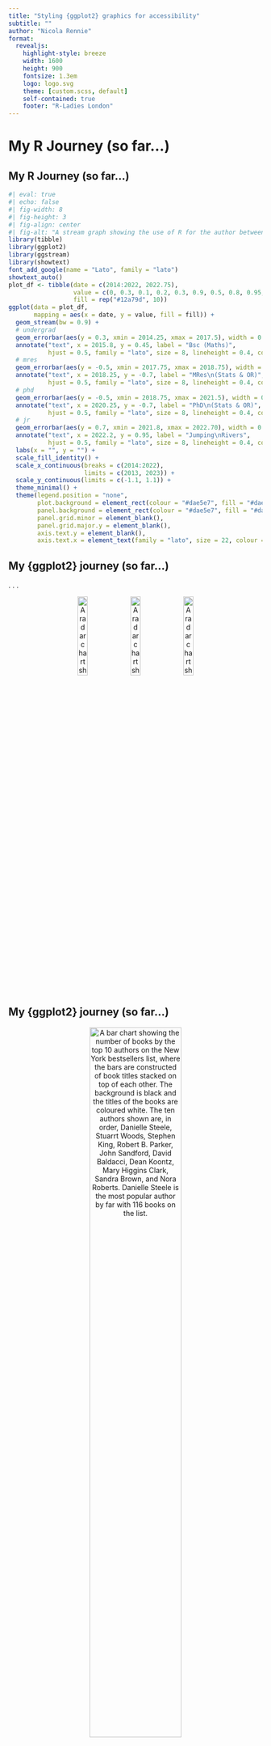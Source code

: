```yaml
---
title: "Styling {ggplot2} graphics for accessibility"
subtitle: ""
author: "Nicola Rennie"
format:
  revealjs: 
    highlight-style: breeze
    width: 1600
    height: 900
    fontsize: 1.3em
    logo: logo.svg
    theme: [custom.scss, default]
    self-contained: true
    footer: "R-Ladies London"
---
```


# My R Journey (so far...) {background-color="#5b868d"}

## My R Journey (so far...) 

```r
#| eval: true
#| echo: false
#| fig-width: 8
#| fig-height: 3
#| fig-align: center
#| fig-alt: "A stream graph showing the use of R for the author between 2014 and present day. The y-axis represents the general quantity of how often R was used, with no units. An increase is seen from 2019, and then more significantly in the last year."
library(tibble)
library(ggplot2)
library(ggstream)
library(showtext)
font_add_google(name = "Lato", family = "lato")
showtext_auto()
plot_df <- tibble(date = c(2014:2022, 2022.75), 
                  value = c(0, 0.3, 0.1, 0.2, 0.3, 0.9, 0.5, 0.8, 0.95, 0.95), 
                  fill = rep("#12a79d", 10))
ggplot(data = plot_df, 
       mapping = aes(x = date, y = value, fill = fill)) +
  geom_stream(bw = 0.9) +
  # undergrad
  geom_errorbar(aes(y = 0.3, xmin = 2014.25, xmax = 2017.5), width = 0.1, colour = "#12a79d") +
  annotate("text", x = 2015.8, y = 0.45, label = "Bsc (Maths)",
           hjust = 0.5, family = "lato", size = 8, lineheight = 0.4, colour = "#5b868d") +
  # mres
  geom_errorbar(aes(y = -0.5, xmin = 2017.75, xmax = 2018.75), width = 0.1, colour = "#12a79d") +
  annotate("text", x = 2018.25, y = -0.7, label = "MRes\n(Stats & OR)",
           hjust = 0.5, family = "lato", size = 8, lineheight = 0.4, colour = "#5b868d") +
  # phd
  geom_errorbar(aes(y = -0.5, xmin = 2018.75, xmax = 2021.5), width = 0.1, colour = "#12a79d") +
  annotate("text", x = 2020.25, y = -0.7, label = "PhD\n(Stats & OR)",
           hjust = 0.5, family = "lato", size = 8, lineheight = 0.4, colour = "#5b868d") +
  # jr
  geom_errorbar(aes(y = 0.7, xmin = 2021.8, xmax = 2022.70), width = 0.1, colour = "#12a79d") +
  annotate("text", x = 2022.2, y = 0.95, label = "Jumping\nRivers",
           hjust = 0.5, family = "lato", size = 8, lineheight = 0.4, colour = "#5b868d") +
  labs(x = "", y = "") +
  scale_fill_identity() +
  scale_x_continuous(breaks = c(2014:2022), 
                     limits = c(2013, 2023)) +
  scale_y_continuous(limits = c(-1.1, 1.1)) +
  theme_minimal() +
  theme(legend.position = "none", 
        plot.background = element_rect(colour = "#dae5e7", fill = "#dae5e7"), 
        panel.background = element_rect(colour = "#dae5e7", fill = "#dae5e7"), 
        panel.grid.minor = element_blank(), 
        panel.grid.major.y = element_blank(),
        axis.text.y = element_blank(), 
        axis.text.x = element_text(family = "lato", size = 22, colour = "#5b868d"))
```

## My {ggplot2} journey (so far...)

. . . 

<p align="center">
  <img src="https://github.com/nrennie/tidytuesday/blob/main/2022/2022-08-16/20220816_files/figure-html/villanelle-1.png?raw=true" width="20%" alt="A radar chart showing personality traits of Villanelle from Killing Eve. Traits shown include sarcastic, assertive, competent, hedonist, mysterious, narcissistic, and rebellious. The character scores highly in all. A photograph of the character is shown in the middle of the radar chart. The Killing Eve logo is shown at the top. The graphic is sized to fit best on mobile view.">
  <img src="https://github.com/nrennie/tidytuesday/blob/main/2022/2022-08-16/20220816_files/figure-html/eve-1.png?raw=true" width="20%" alt="A radar chart showing personality traits of Eve from Killing Eve. Traits shown include sarcastic, assertive, competent, hedonist, mysterious, narcissistic, and rebellious. The character scores just above 50% in all. A photograph of the character is shown in the middle of the radar chart. The Killing Eve logo is shown at the top. The graphic is sized to fit best on mobile view.">
  <img src="https://github.com/nrennie/tidytuesday/blob/main/2022/2022-08-16/20220816_files/figure-html/carolyn-1.png?raw=true" width="20%" alt="A radar chart showing personality traits of Carolyn from Killing Eve. Traits shown include sarcastic, assertive, competent, hedonist, mysterious, narcissistic, and rebellious. The character scores between 60 - 83% for all. A photograph of the character is shown in the middle of the radar chart. The Killing Eve logo is shown at the top. The graphic is sized to fit best on mobile view.">
</p>

## My {ggplot2} journey (so far...)

<p align="center">
  <img src="https://github.com/nrennie/tidytuesday/blob/main/2022/2022-05-10/20220510.png?raw=true" width="60%" alt="A bar chart showing the number of books by the top 10 authors on the New York bestsellers list, where the bars are constructed of book titles stacked on top of each other. The background is black and the titles of the books are coloured white. The ten authors shown are, in order, Danielle Steele, Stuarrt Woods, Stephen King, Robert B. Parker, John Sandford, David Baldacci, Dean Koontz, Mary Higgins Clark, Sandra Brown, and Nora Roberts. Danielle Steele is the most popular author by far with 116 books on the list.">
</p>

## My {ggplot2} journey (so far...)

<p align="center">
    <img src="https://github.com/nrennie/tidytuesday/blob/main/2021/21-12-2021/21122021.jpg?raw=true" width="27%" alt="A chart showing nine different starbucks drinks (on the y axis) and different sizes of cups (on the x axis). For each combination of drink and size on offer, an icon of a cup is drawn. The size of the icon relates to the size of the cup. The shade of green of the icon relates to the amount of caffeine in the drink, with darker green denoted higher caffeine content. The Starbucks logo is shown at the top of the graphic.">
</p>

## My {ggplot2} journey (so far...)

<p align="center">
<img src="https://github.com/nrennie/30daychartchallenge/blob/main/2022/viz/day_29_final.png?raw=true" width="40%" alt="A flowchart titled The Goldilocks Decision Tree. The flowchart shows the decisions made in the story of goldilocks and the three bears. The decisions included are: porridge (too hot, just right, too cold), chairs (too big, just right, too small), beds (too hard, just right, too soft). The flowchart ends with bears. A drawing of the bears and goldilocks has been added to the top-right corner, obtained from the New York Public Library. ">
</p>

## What do I do at Jumping Rivers?

::: columns
::: {.column width="32%"}
<p style="text-align:center;">
Consultancy
<img src="images/cons.png" alt="Hex stickers for four R packages - dplyr, ggplot2, tibble, and readr." width="80%">
</p>
:::

::: {.column width="32%" .fragment}
<p style="text-align:center;">
Training
<img src="images/training.png" alt="Cartoon of a teacher at the front of a class with a board showing an R." width="80%">
</p>
:::

::: {.column width="32%" .fragment}
<p style="text-align:center;">
R Community
<img src="images/sip.png" alt="Shiny in Production conference logo of a robot holding a spanner with its left hand. The hex sticker for the Shiny R package is shown on front of the robot." width="70%">
</p>
:::

:::

## Resources

::: columns
::: {.column width="60%"}

Slides: [nrennie.rbind.io/talks/2022-october-rladies-london/](https://nrennie.rbind.io/talks/2022-october-rladies-london/) <br><br><br>

Source code: [github.com/nrennie/R-Ladies/tree/main/RLadiesLondon/2022-10-26](https://github.com/nrennie/R-Ladies/tree/main/RLadiesLondon/2022-10-26)

:::

::: {.column width="40%"}

<br> 
<p style="text-align:center;">
<img src="images/ggplot2.svg" alt="Quarto logo" width="60%">
</p>

:::
:::

---

### Styling {ggplot2} graphics for accessibility 

<br> 

#### {{< fa spell-check >}} &nbsp; Fonts <br> 

<hr> 

#### {{< fa palette >}} &nbsp; Colours <br> 

<hr> 

#### {{< fa pencil >}} &nbsp; Alt Text <br> 

# {{< fa spell-check >}} &nbsp; Fonts {background-color="#5b868d"}

## Fonts in {ggplot2}

::: {.incremental}

* {extrafont}
* {ragg}
* {showtext}

:::

## Fonts in {ggplot2}

<br>
Choose a font: [fonts.google.com](https://fonts.google.com/)

. . .

<br>

<img src="images/fonts.png" alt="Screenshot of Bungee Shade font on Google Fonts with the sample text reading Whereas recognition of the inherent dignity." width="35%">

## Fonts in {ggplot2}

<br>
Choose a font: [fonts.google.com](https://fonts.google.com/)


<br>
Load it into R:

```r
#| eval: true
#| echo: true
#| message: false
library(showtext)
font_add_google(name = "Bungee Shade", 
                family = "bungee")
showtext_auto()
```

```r
#| eval: true
#| echo: false
theme_set(theme_grey(base_size = 40) + 
            theme(legend.position = "none", 
                  plot.background = element_rect(colour = "#dae5e7", fill = "#dae5e7"), 
                  panel.background = element_rect(colour = "#dae5e7", fill = "#dae5e7")))
```

## Fonts in {ggplot2}

Let's make an example plot to demonstrate... <br><br>

::: columns
::: {.column}

```r
#| echo: false
#| eval: true
lemurs <- read.csv("lemurs_small.csv")
knitr::kable(lemurs)
```

```r
#| echo: false
#| eval: true
lemurs$name <- stringr::str_wrap(lemurs$name, width = 12)
```
:::

::: {.column}
<p style="text-align:center;">
<img src="images/lemurs.jpg" alt="A group of eight ring-tailed lemurs huddled together on a wooden structure and looking at the camera." width="70%">
<small>Image: <a href="https://unsplash.com/photos/FWA4Zk1hFls">Unsplash</a></small>
</p>
:::
:::

## Fonts in {ggplot2}

```r
#| eval: true
#| echo: true
#| output-location: column
#| fig-alt: "A bar chart titled Lemurs at Duke Lemur Center. On the x-axis three species of lemurs are shown including the Crowned lemur, Gray mouse lemur, and Ring-tailed lemur. On the y-axis the count of the number of each species is shown. The number of lemurs ranges from just under 2500 for Crowned lemurs, to almost 12500 for Gray mouse lemurs. The number of Crowned lemurs is significantly lower than the other two species shown. The plot is titled Lemurs! and the plot title is shown with the default font."
ggplot(lemurs, 
       aes(x = name,
           y = n)) +
  geom_col() +
  labs(title = "Lemurs!")

```


## Fonts in {ggplot2}

```r
#| eval: true
#| echo: true
#| fig-alt: "A bar chart titled Lemurs at Duke Lemur Center. On the x-axis three species of lemurs are shown including the Crowned lemur, Gray mouse lemur, and Ring-tailed lemur. On the y-axis the count of the number of each species is shown. The number of lemurs ranges from just under 2500 for Crowned lemurs, to almost 12500 for Gray mouse lemurs. The number of Crowned lemurs is significantly lower than the other two species shown. The plot is titled Lemurs! and the plot title is shown with the newly imported Bungee Shade font."
#| output-location: column
#| code-line-numbers: "6,7,8"
ggplot(lemurs, 
       aes(x = name,
           y = n)) +
  geom_col() +
  labs(title = "Lemurs!") +
  theme(
    plot.title = element_text(
      family = "bungee"))
```

## How do I choose a font?

. . . 

<p align="center">
<img src="images/fonts_all.png" alt="Screenshot of Google Fonts search page with top three font samples shown." width="80%">
</p>

## How do I choose a font?

<p style="font-family: Arial; font-size: 44pt;">Sans serif</p><br>

<p style="font-family: Times New Roman; font-size: 44pt;">Serif</p><br>

<p style="font-family: Courier New; font-size: 44pt;">Monospace</p>

## How do I choose a font?

<p style="font-family: Arial; font-size: 44pt;">Sans serif: Does it pass the 1Il test?</p><br>

<p style="font-family: Times New Roman; font-size: 44pt;">Serif: Does it pass the 1Il test?</p><br>

<p style="font-family: Courier New; font-size: 44pt;">Monospace: Does it pass the 1Il test?</p>

## Font recommendations

* Calibri

* Source Sans Pro

* Noto Sans

* Raleway

# {{< fa palette >}} &nbsp; Colours {background-color="#5b868d"}

## Colour elements in {ggplot2}


::: columns
::: {.column width="32%"}
Colour of geoms (mapped to variables in `aes()`)
```r
#| fig-alt: "A bar chart bar chart showing A, B, and C on the x axis with values 1, 2, and 3 on the y axis. Bars are coloured based on the x axis values."
#| echo: false
#| eval: true
ggplot(tibble(x = c("A", "B", "C"), y = 1:3)) +
  geom_col(aes(x = x, y = y, fill = x)) 
```
:::

::: {.column width="32%" .fragment}
Colour of geoms (not mapped in `aes()`)
```r
#| fig-alt: "A bar chart bar chart showing A, B, and C on the x axis with values 1, 2, and 3 on the y axis. Bars are all coloured blue."
#| echo: false
#| eval: true
ggplot(data = tibble(x = c("A", "B", "C"), y = 1:3)) +
  geom_col(aes(x = x, y = y), fill = "#12a79d") 
```
:::

::: {.column width="32%" .fragment}
`theme()` elements e.g. background colour
```r
#| fig-alt: "A bar chart bar chart showing A, B, and C on the x axis with values 1, 2, and 3 on the y axis. The background of the plot is coloured blue."
#| echo: false
#| eval: true
ggplot(data = tibble(x = c("A", "B", "C"), y = 1:3)) +
  geom_col(aes(x = x, y = y)) +
  theme(panel.background = element_rect(fill = "#12a79d"))
```
:::

:::

## Defining colours in {ggplot2}

```r
#| echo: true
#| eval: true
#| output-location: column-fragment
#| fig-alt: "A bar chart titled Lemurs at Duke Lemur Center. On the x-axis three species of lemurs are shown including the Crowned lemur, Gray mouse lemur, and Ring-tailed lemur. On the y-axis the count of the number of each species is shown. The number of lemurs ranges from just under 2500 for Crowned lemurs, to almost 12500 for Gray mouse lemurs. The number of Crowned lemurs is significantly lower than the other two species shown. The bars are coloured based on species using the default colour scheme."
ggplot(lemurs, 
       aes(x = name,
           y = n,
           fill = name)) +
  geom_col()
```

## Choosing colours in {ggplot2}

`scale_*_brewer()`: [colorbrewer2.org](https://colorbrewer2.org/)

```r
#| echo: true
#| eval: true
#| output-location: column-fragment
#| code-line-numbers: "6,7"
#| fig-alt: "A bar chart titled Lemurs at Duke Lemur Center. On the x-axis three species of lemurs are shown including the Crowned lemur, Gray mouse lemur, and Ring-tailed lemur. On the y-axis the count of the number of each species is shown. The number of lemurs ranges from just under 2500 for Crowned lemurs, to almost 12500 for Gray mouse lemurs. The number of Crowned lemurs is significantly lower than the other two species shown. The bars are coloured based on species using the Dark2 colorbrewer colour scheme."
ggplot(lemurs, 
       aes(x = name,
           y = n,
           fill = name)) +
  geom_col() +
  scale_fill_brewer(
    palette = "Dark2")
```

## Choosing colours in {ggplot2}

Colour palette packages: [github.com/EmilHvitfeldt/paletteer](https://github.com/EmilHvitfeldt/paletteer)

```r
#| echo: true
#| eval: true
#| output-location: column-fragment
#| code-line-numbers: "1,7"
#| fig-alt: "A bar chart titled Lemurs at Duke Lemur Center. On the x-axis three species of lemurs are shown including the Crowned lemur, Gray mouse lemur, and Ring-tailed lemur. On the y-axis the count of the number of each species is shown. The number of lemurs ranges from just under 2500 for Crowned lemurs, to almost 12500 for Gray mouse lemurs. The number of Crowned lemurs is significantly lower than the other two species shown. The bars are coloured based on species using the Prism palette from rcartocolor."
library(rcartocolor)
ggplot(lemurs, 
       aes(x = name,
           y = n,
           fill = name)) +
  geom_col() +
  scale_fill_carto_d("Prism")
```

## Choosing colours in {ggplot2}

Defining your own colours

* [imagecolorpicker.com](https://imagecolorpicker.com/en)

* [coolors.co](https://coolors.co/0e1116-374a67-616283-9e7b9b-cb9cf2)

## Choosing colours in {ggplot2}

```r
#| echo: true
#| eval: true
#| output-location: column-fragment
#| code-line-numbers: "6,7,8,9"
#| fig-alt: "A bar chart titled Lemurs at Duke Lemur Center. On the x-axis three species of lemurs are shown including the Crowned lemur, Gray mouse lemur, and Ring-tailed lemur. On the y-axis the count of the number of each species is shown. The number of lemurs ranges from just under 2500 for Crowned lemurs, to almost 12500 for Gray mouse lemurs. The number of Crowned lemurs is significantly lower than the other two species shown. The bars are coloured based on species using the manual choice of colours."
ggplot(lemurs, 
       aes(x = name,
           y = n,
           fill = name)) +
  geom_col() +
  scale_fill_manual(
    values = c("#157145",
               "#4C1E4F",
               "#DE6E4B"))
```

## Are your colours accessible?

* Check if the palette package has a `colorblindfriendly` argument 

  * e.g. `display_carto_all(colorblind_friendly = TRUE)` from {rcartocolor}.

* Perform your own checks...


## {colorblindcheck}

```r
#| echo: true
#| eval: true
my_colours = c("#157145", "#4C1E4F", "#DE6E4B")
colorblindcheck::palette_check(my_colours)
```

## {colorblindr}

```r
#| echo: true
#| eval: true
g <- ggplot(lemurs, 
            aes(x = name,
                y = n,
                fill = name)) +
  geom_col() +
  scale_fill_manual(
    values = c("#157145",
               "#4C1E4F",
               "#DE6E4B"))
```

```r
#| eval: true
#| echo: false
theme_set(theme_grey(base_size = 20) + 
            theme(legend.position = "none", 
                  plot.background = element_rect(colour = "#dae5e7", fill = "#dae5e7"), 
                  panel.background = element_rect(colour = "#dae5e7", fill = "#dae5e7")))
```

. . .

Check it with {colorblindr}:

```r
#| echo: true
#| eval: true
#| fig-align: center
#| fig-alt: "A 2x2 grid of 4 bar charts. Each bar chart is titled Lemurs at Duke Lemur Center. On the x-axis three species of lemurs are shown including the Crowned lemur, Gray mouse lemur, and Ring-tailed lemur. On the y-axis the count of the number of each species is shown. The number of lemurs ranges from just under 2500 for Crowned lemurs, to almost 12500 for Gray mouse lemurs. The number of Crowned lemurs is significantly lower than the other two species shown. The bars are coloured based on species using a manual choice of colours. Each bar chart in the grid shows how the colours appear under different forms of colourblindness. The graph on the top right shows that not all of the colours are distinguishable."
#| fig-height: 7
#| fig-width: 13
#| output-location: slide
library(colorblindr)
cvd_grid(g)
```

```r
#| eval: true
#| echo: false
theme_set(theme_grey(base_size = 40) + 
            theme(legend.position = "none", 
                  plot.background = element_rect(colour = "#dae5e7", fill = "#dae5e7"), 
                  panel.background = element_rect(colour = "#dae5e7", fill = "#dae5e7")))
```

## Background colours

```r
#| echo: true
#| eval: false
theme(plot.background = element_rect(fill = "transparent",
                                     colour = "transparent"),
      panel.background = element_rect(fill = "transparent",
                                      colour = "transparent"))
```

## Don't just use colours

```r
#| output-location: column-fragment
#| echo: true
#| eval: true
#| fig-alt: "A scatter plot showing of the mtcars data set from ggplot2. On the x axis is the mpg variable, and on the y axis is the disp variable. Points are coloured and shaped by the cyl variable which takes values 4, 6, or 8. The plot does not have a title or legend. The plot demonstrates the combined use of colour and shape for better accessibility."
ggplot(mtcars,
       aes(x = mpg,
           y = disp,
           colour = factor(cyl),
           shape = factor(cyl))) +
  geom_point(size = 4)
  
```

## Don't just use colours

```r
#| output-location: column-fragment
#| echo: true
#| eval: true
#| fig-alt: "A bar chart titled Lemurs at Duke Lemur Center. On the x-axis three species of lemurs are shown including the Crowned lemur, Gray mouse lemur, and Ring-tailed lemur. On the y-axis the count of the number of each species is shown. The number of lemurs ranges from just under 2500 for Crowned lemurs, to almost 12500 for Gray mouse lemurs. The number of Crowned lemurs is significantly lower than the other two species shown. Bars are coloured by species, and bars are also filled with different patterns to highlight combined use of colour and pattern for accessibility."
#| code-line-numbers: "1,6,7"
library(ggpattern)
ggplot(lemurs, 
       aes(x = name,
           y = n, 
           fill = name,
           pattern = name)) +
  geom_col_pattern()
```

# {{< fa pencil >}} &nbsp; Alt Text {background-color="#5b868d"}

## What is alt text?

<br>

Text providing a description of what an image contains for people who use screen readers.

. . .

<br> 

Recent RLadies New York Talk: [https://lizharedogs.github.io/RLadiesNYAltText/#1](https://lizharedogs.github.io/RLadiesNYAltText/#1)

## How to write alt text for plots

<p style="text-align:center;">
<img src="images/alt.png" alt="Screenshot of article explaining how to write alt text for graphs, stating it should contain the chart type, type of data, what the chart shows, and a link to the dataset." width="50%">
<small>Link: <a href="https://medium.com/nightingale/writing-alt-text-for-data-visualization-2a218ef43f81">medium.com/nightingale/writing-alt-text-for-data-visualization-2a218ef43f81</a> </small>
</p>

## An example of poor alt text

```r
#| echo: false
#| eval: true
#| fig-alt: "A bar chart titled Lemurs at Duke Lemur Center. On the x-axis three species of lemurs are shown including the Crowned lemur, Gray mouse lemur, and Ring-tailed lemur. On the y-axis the count of the number of each species is shown. The number of lemurs ranges from just under 2500 for Crowned lemurs, to almost 12500 for Gray mouse lemurs. The number of Crowned lemurs is significantly lower than the other two species shown."
ggplot(lemurs, 
       aes(x = name,
           y = n,
           fill = name)) +
  geom_col() +
  labs(x = "",
       y = "Number of lemurs",
       title = "Count of lemurs by species") 
```

[A plot of number of lemurs per species.]{.fragment}


## An example of better alt text

[A bar chart titled Lemurs at Duke Lemur Center.]{.fragment} [On the x-axis three species of lemurs are shown including the Crowned lemur, Gray mouse lemur, and Ring-tailed lemur. On the y-axis the count of the number of each species is shown.]{.fragment} [The number of lemurs ranges from just under 2500 for Crowned lemurs, to almost 12500 for Gray mouse lemurs.]{.fragment} [The number of Crowned lemurs is significantly lower than the other two species shown.]{.fragment}

## Writing alt text in {ggplot2}

```r
#| eval: true
#| echo: true
#| code-line-numbers: "7"
g <- ggplot(lemurs, aes(x = name, y = n, fill = name)) +
  geom_col() +
  labs(x = "",
       y = "Number of lemurs",
       title = "Lemurs at Duke Lemur Center", 
       alt = "A bar chart titled Lemurs at Duke Lemur Center. On the x-axis three species of lemurs are shown including the Crowned lemur, Gray mouse lemur, and Ring-tailed lemur. On the y-axis the count of the number of each species is shown. The number of lemurs ranges from just under 2500 for Crowned lemurs, to almost 12500 for Gray mouse lemurs. The number of Crowned lemurs is significantly lower than the other two species shown.") 
```

. . .

Extract the alt text:

```r
#| eval: true
#| echo: true
get_alt_text(g)
```

## Alt text in R Markdown

<br>

``` 
{r, fig.alt="A bar chart titled Lemurs at Duke Lemur Center. On the x-axis three species of lemurs are shown including the Crowned lemur, Gray mouse lemur, and Ring-tailed lemur. On the y-axis the count of the number of each species is shown. The number of lemurs ranges from just under 2500 for Crowned lemurs, to almost 12500 for Gray mouse lemurs. The number of Crowned lemurs is significantly lower than the other two species shown."}

```
<br>

``` 
{r, fig.alt=ggplot2::get_alt_text(g)}

```

## Alt text in Quarto 

```r
#| echo: fenced
#| eval: false
#| fig.alt: "A bar chart titled Lemurs at Duke Lemur Center. On the x-axis three species of lemurs are shown including the Crowned lemur, Gray mouse lemur, and Ring-tailed lemur. On the y-axis the count of the number of each species is shown. The number of lemurs ranges from just under 2500 for Crowned lemurs, to almost 12500 for Gray mouse lemurs. The number of Crowned lemurs is significantly lower than the other two species shown."
#| fig-align: center
g
```

```r
#| echo: fenced
#| fig.alt: !expr ggplot2::get_alt_text(g)
#| fig-align: center
#| output-location: slide
g
```


## Alt text in Shiny

. . . 

```r
#| echo: true
#| eval: false
renderPlot({
        <code to generate plot goes here>
      },
      alt = reactive({
        <code to generate alt text dynamically goes here>
      })
)
```


## Automatically generating alt text

<br>

{{< fa solid face-frown >}} Never as good as alt text written by a human

{{< fa solid face-frown >}} Often misses the "what's the point?" element of the plot

{{< fa solid face-meh >}} Potentially useful in interactive graphics if carefully considered

## Automatically generating alt text

```r
#| eval: true
#| echo: true
library(BrailleR)
VI(g)
```

## Automatically generating alt text

```r
#| echo: fenced
#| results: hide
#| fig-alt: !expr paste(VI(g)$text, sep = " ", collapse = " ")
g
```


## Resources

{ggplot2}

* [https://github.com/rfordatascience/tidytuesday](https://github.com/rfordatascience/tidytuesday)

Accessibility

* [https://medium.com/nightingale/writing-alt-text-for-data-visualization-2a218ef43f81](https://medium.com/nightingale/writing-alt-text-for-data-visualization-2a218ef43f81)

* [https://lizharedogs.github.io/RLadiesNYAltText/#1](https://lizharedogs.github.io/RLadiesNYAltText/#1)


## Questions?

::: columns
::: {.column}

<br>

{{< fa brands twitter >}} [@nrennie35](https://twitter.com/nrennie35)

{{< fa brands github >}} [nrennie](https://github.com/nrennie)

{{< fa globe >}} [nrennie.rbind.io](nrennie.rbind.io/)

{{< fa briefcase >}} [jumpingrivers.com](https://www.jumpingrivers.com/)

:::
::: {.column}

<p style="text-align:center;">
<img src="images/qr_code.png" alt="QR code which takes the user to the presenters website at nrennie.rbind.io" width="70%">
</p>

:::
:::
